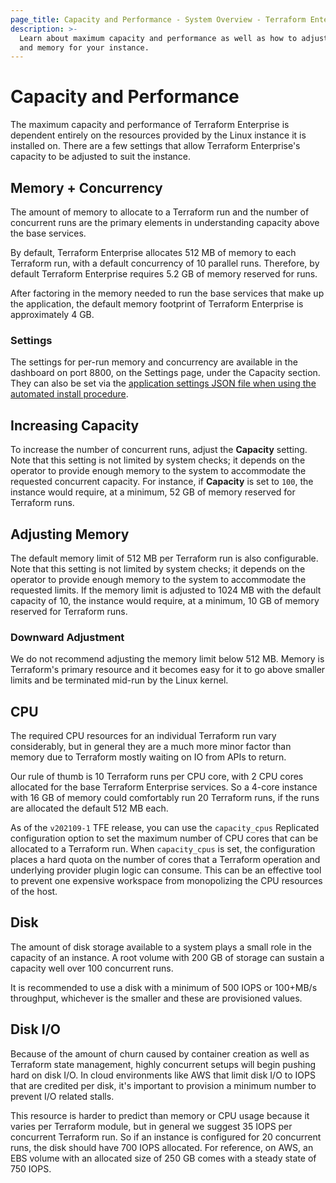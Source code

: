 ```yaml
---
page_title: Capacity and Performance - System Overview - Terraform Enterprise
description: >-
  Learn about maximum capacity and performance as well as how to adjust capacity
  and memory for your instance.
---
```


# Capacity and Performance

The maximum capacity and performance of Terraform Enterprise is dependent entirely on the resources
provided by the Linux instance it is installed on. There are a few settings that allow Terraform Enterprise's capacity to be adjusted to suit the instance.

## Memory + Concurrency

The amount of memory to allocate to a Terraform run and the number of concurrent runs are the primary elements in
understanding capacity above the base services.

By default, Terraform Enterprise allocates 512 MB of memory to each Terraform run, with a default concurrency of 10 parallel runs.
Therefore, by default Terraform Enterprise requires 5.2 GB of memory reserved for runs.

After factoring in the memory needed to run the base services that make up the application, the default memory footprint of Terraform Enterprise is approximately 4 GB.

### Settings

The settings for per-run memory and concurrency are available in the dashboard on port 8800, on the Settings page, under the Capacity section. They can also be set via
the [application settings JSON file when using the automated install procedure](/enterprise/install/automated/automating-the-installer#available-settings).

## Increasing Capacity

To increase the number of concurrent runs, adjust the **Capacity** setting. Note that this setting is not limited by
system checks; it depends on the operator to provide enough memory to the system to accommodate the requested
concurrent capacity. For instance, if **Capacity** is set to `100`, the instance would require, at a minimum,
52 GB of memory reserved for Terraform runs.

## Adjusting Memory

The default memory limit of 512 MB per Terraform run is also configurable. Note that this setting is not limited by
system checks; it depends on the operator to provide enough memory to the system to accommodate the requested limits.
If the memory limit is adjusted to 1024 MB with the default capacity of 10, the instance would require, at a minimum,
10 GB of memory reserved for Terraform runs.

### Downward Adjustment

We do not recommend adjusting the memory limit below 512 MB. Memory is Terraform's primary resource and it
becomes easy for it to go above smaller limits and be terminated mid-run by the Linux kernel.

## CPU

The required CPU resources for an individual Terraform run vary considerably, but in general they are a much more minor
factor than memory due to Terraform mostly waiting on IO from APIs to return.

Our rule of thumb is 10 Terraform runs per CPU core, with 2 CPU cores allocated for the base Terraform Enterprise services.
So a 4-core instance with 16 GB of memory could comfortably run 20 Terraform runs, if the runs are allocated the default
512 MB each.

As of the `v202109-1` TFE release, you can use the `capacity_cpus` Replicated configuration option to set the maximum number of CPU cores that can be allocated to a Terraform run. When `capacity_cpus` is set, the configuration places a hard quota on the number of cores that a Terraform operation and underlying provider plugin logic can consume. This can be an effective tool to prevent one expensive workspace from
monopolizing the CPU resources of the host.

## Disk

The amount of disk storage available to a system plays a small role in the capacity of an instance.
A root volume with 200 GB of storage can sustain a capacity well over 100 concurrent runs.


It is recommended to use a disk with a minimum of 500 IOPS or 100+MB/s throughput, whichever is the smaller and these are provisioned values.

## Disk I/O

Because of the amount of churn caused by container creation as well as Terraform state management,
highly concurrent setups will begin pushing hard on disk I/O. In cloud environments like AWS that limit disk
I/O to IOPS that are credited per disk, it's important to provision a minimum number to prevent I/O related
stalls.

This resource is harder to predict than memory or CPU usage because it varies per Terraform module,
but in general we suggest 35 IOPS per concurrent Terraform run. So if an instance is configured for
20 concurrent runs, the disk should have 700 IOPS allocated. For reference, on AWS, an EBS volume
with an allocated size of 250 GB comes with a steady state of 750 IOPS.
